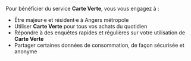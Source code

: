 Pour bénéficier du service **Carte Verte**, vous vous engagez à : 

- Être majeur·e et résident·e à Angers métropole
- Utiliser **Carte Verte** pour tous vos achats du quotidien
- Répondre à des enquêtes rapides et régulières sur votre utilisation de **Carte Verte** 
- Partager certaines données de consommation, de façon sécurisée et anonyme 
